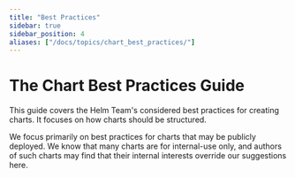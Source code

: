 ```yaml
---
title: "Best Practices"
sidebar: true
sidebar_position: 4
aliases: ["/docs/topics/chart_best_practices/"]
---
```


# The Chart Best Practices Guide

This guide covers the Helm Team's considered best practices for creating charts.
It focuses on how charts should be structured.

We focus primarily on best practices for charts that may be publicly deployed.
We know that many charts are for internal-use only, and authors of such charts
may find that their internal interests override our suggestions here.


<DocCardList />
